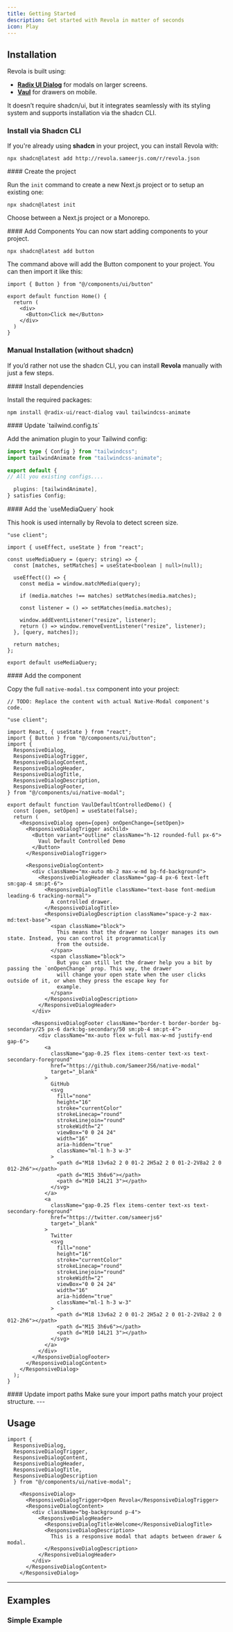 ```yaml
---
title: Getting Started
description: Get started with Revola in matter of seconds
icon: Play
---
```


## Installation

Revola is built using:  
- **[Radix UI Dialog](https://www.radix-ui.com/docs/primitives/components/dialog)** for modals on larger screens.  
- **[Vaul](https://vaul.emilkowal.ski/)** for drawers on mobile.  


It doesn’t require shadcn/ui, but it integrates seamlessly with its styling system and supports installation via the shadcn CLI.

### Install via Shadcn CLI 

If you're already using **shadcn** in your project, you can install Revola with:  

```package-install
npx shadcn@latest add http://revola.sameerjs.com/r/revola.json
```

<MarkdownAccordion title="If you haven't installed shadcn yet">
<Steps>
<Step>
#### Create the project

Run the `init` command to create a new Next.js project or to setup an existing one:

```package-install
npx shadcn@latest init
```

Choose between a Next.js project or a Monorepo.
</Step>

<Step>
#### Add Components
You can now start adding components to your project.

```package-install
npx shadcn@latest add button
```

The command above will add the Button component to your project. You can then import it like this:

```tsx
import { Button } from "@/components/ui/button"

export default function Home() {
  return (
    <div>
      <Button>Click me</Button>
    </div>
  )
}

```
</Step>
</Steps>
</MarkdownAccordion>


### Manual Installation (without shadcn)
If you’d rather not use the shadcn CLI, you can install **Revola** manually with just a few steps.

<Steps>
<Step>
#### Install dependencies

Install the required packages:

```package-install
npm install @radix-ui/react-dialog vaul tailwindcss-animate
```
</Step>

<Step>
#### Update `tailwind.config.ts`

Add the animation plugin to your Tailwind config:

```ts title="tailwind.config.ts"
import type { Config } from "tailwindcss";
import tailwindAnimate from "tailwindcss-animate";

export default {
// All you existing configs....

  plugins: [tailwindAnimate],
} satisfies Config;
```
</Step>

<Step>
#### Add the `useMediaQuery` hook

This hook is used internally by Revola to detect screen size.

```tsx title="use-media-query.tsx"
"use client";

import { useEffect, useState } from "react";

const useMediaQuery = (query: string) => {
  const [matches, setMatches] = useState<boolean | null>(null);

  useEffect(() => {
    const media = window.matchMedia(query);

    if (media.matches !== matches) setMatches(media.matches);

    const listener = () => setMatches(media.matches);

    window.addEventListener("resize", listener);
    return () => window.removeEventListener("resize", listener);
  }, [query, matches]);

  return matches;
};

export default useMediaQuery;

```
</Step>

<Step>
#### Add the component

Copy the full `native-modal.tsx` component into your project:

```tsx title="native-modal.tsx"
// TODO: Replace the content with actual Native-Modal component's code.

"use client";

import React, { useState } from "react";
import { Button } from "@/components/ui/button";
import {
  ResponsiveDialog,
  ResponsiveDialogTrigger,
  ResponsiveDialogContent,
  ResponsiveDialogHeader,
  ResponsiveDialogTitle,
  ResponsiveDialogDescription,
  ResponsiveDialogFooter,
} from "@/components/ui/native-modal";

export default function VaulDefaultControlledDemo() {
  const [open, setOpen] = useState(false);
  return (
    <ResponsiveDialog open={open} onOpenChange={setOpen}>
      <ResponsiveDialogTrigger asChild>
        <Button variant="outline" className="h-12 rounded-full px-6">
          Vaul Default Controlled Demo
        </Button>
      </ResponsiveDialogTrigger>

      <ResponsiveDialogContent>
        <div className="mx-auto mb-2 max-w-md bg-fd-background">
          <ResponsiveDialogHeader className="gap-4 px-6 text-left sm:gap-4 sm:pt-6">
            <ResponsiveDialogTitle className="text-base font-medium leading-6 tracking-normal">
              A controlled drawer.
            </ResponsiveDialogTitle>
            <ResponsiveDialogDescription className="space-y-2 max-md:text-base">
              <span className="block">
                This means that the drawer no longer manages its own state. Instead, you can control it programmatically
                from the outside.
              </span>
              <span className="block">
                But you can still let the drawer help you a bit by passing the `onOpenChange` prop. This way, the drawer
                will change your open state when the user clicks outside of it, or when they press the escape key for
                example.
              </span>
            </ResponsiveDialogDescription>
          </ResponsiveDialogHeader>
        </div>

        <ResponsiveDialogFooter className="border-t border-border bg-secondary/25 px-6 dark:bg-secondary/50 sm:pb-4 sm:pt-4">
          <div className="mx-auto flex w-full max-w-md justify-end gap-6">
            <a
              className="gap-0.25 flex items-center text-xs text-secondary-foreground"
              href="https://github.com/SameerJS6/native-modal"
              target="_blank"
            >
              GitHub
              <svg
                fill="none"
                height="16"
                stroke="currentColor"
                strokeLinecap="round"
                strokeLinejoin="round"
                strokeWidth="2"
                viewBox="0 0 24 24"
                width="16"
                aria-hidden="true"
                className="ml-1 h-3 w-3"
              >
                <path d="M18 13v6a2 2 0 01-2 2H5a2 2 0 01-2-2V8a2 2 0 012-2h6"></path>
                <path d="M15 3h6v6"></path>
                <path d="M10 14L21 3"></path>
              </svg>
            </a>
            <a
              className="gap-0.25 flex items-center text-xs text-secondary-foreground"
              href="https://twitter.com/sameerjs6"
              target="_blank"
            >
              Twitter
              <svg
                fill="none"
                height="16"
                stroke="currentColor"
                strokeLinecap="round"
                strokeLinejoin="round"
                strokeWidth="2"
                viewBox="0 0 24 24"
                width="16"
                aria-hidden="true"
                className="ml-1 h-3 w-3"
              >
                <path d="M18 13v6a2 2 0 01-2 2H5a2 2 0 01-2-2V8a2 2 0 012-2h6"></path>
                <path d="M15 3h6v6"></path>
                <path d="M10 14L21 3"></path>
              </svg>
            </a>
          </div>
        </ResponsiveDialogFooter>
      </ResponsiveDialogContent>
    </ResponsiveDialog>
  );
}
```
</Step>

<Step>
#### Update import paths
Make sure your import paths match your project structure.
</Step>
</Steps>
---

## Usage

```tsx 
import { 
  ResponsiveDialog, 
  ResponsiveDialogTrigger, 
  ResponsiveDialogContent, 
  ResponsiveDialogHeader, 
  ResponsiveDialogTitle, 
  ResponsiveDialogDescription 
  } from "@/components/ui/native-modal";
```

```tsx
    <ResponsiveDialog>
      <ResponsiveDialogTrigger>Open Revola</ResponsiveDialogTrigger>
      <ResponsiveDialogContent>
        <div className="bg-background p-4">
          <ResponsiveDialogHeader>
            <ResponsiveDialogTitle>Welcome</ResponsiveDialogTitle>
            <ResponsiveDialogDescription>
              This is a responsive modal that adapts between drawer & modal.
            </ResponsiveDialogDescription>
          </ResponsiveDialogHeader>
        </div>
      </ResponsiveDialogContent> 
    </ResponsiveDialog> 
``` 
---

## Examples


### Simple Example

<ComponentPreview name="default-demo" />



